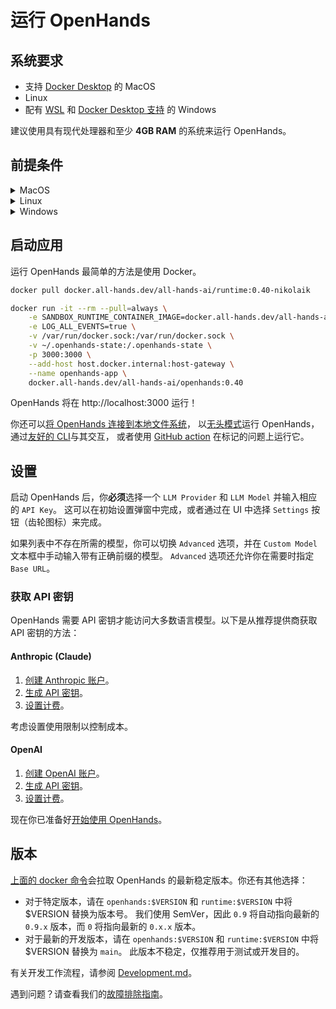 # 运行 OpenHands

## 系统要求

- 支持 [Docker Desktop](https://docs.docker.com/desktop/setup/install/mac-install/#system-requirements) 的 MacOS
- Linux
- 配有 [WSL](https://learn.microsoft.com/en-us/windows/wsl/install) 和 [Docker Desktop 支持](https://docs.docker.com/desktop/setup/install/windows-install/#system-requirements) 的 Windows

建议使用具有现代处理器和至少 **4GB RAM** 的系统来运行 OpenHands。

## 前提条件

<details>
  <summary>MacOS</summary>

  **Docker Desktop**

  1. [在 Mac 上安装 Docker Desktop](https://docs.docker.com/desktop/setup/install/mac-install)。
  2. 打开 Docker Desktop，进入 `Settings > Advanced` 并确保启用了 `Allow the default Docker socket to be used`。
</details>

<details>
  <summary>Linux</summary>

  :::note
  已在 Ubuntu 22.04 上测试通过。
  :::

  **Docker Desktop**

  1. [在 Linux 上安装 Docker Desktop](https://docs.docker.com/desktop/setup/install/linux/)。

</details>

<details>
  <summary>Windows</summary>

  **WSL**

  1. [安装 WSL](https://learn.microsoft.com/en-us/windows/wsl/install)。
  2. 在 powershell 中运行 `wsl --version` 并确认 `Default Version: 2`。

  **Docker Desktop**

  1. [在 Windows 上安装 Docker Desktop](https://docs.docker.com/desktop/setup/install/windows-install)。
  2. 打开 Docker Desktop，进入 `Settings` 并确认以下设置：
  - General: 启用 `Use the WSL 2 based engine`。
  - Resources > WSL Integration: 启用 `Enable integration with my default WSL distro`。

  :::note
  下面启动应用的 docker 命令必须在 WSL 终端内运行。
  :::

</details>

## 启动应用

运行 OpenHands 最简单的方法是使用 Docker。

```bash
docker pull docker.all-hands.dev/all-hands-ai/runtime:0.40-nikolaik

docker run -it --rm --pull=always \
    -e SANDBOX_RUNTIME_CONTAINER_IMAGE=docker.all-hands.dev/all-hands-ai/runtime:0.40-nikolaik \
    -e LOG_ALL_EVENTS=true \
    -v /var/run/docker.sock:/var/run/docker.sock \
    -v ~/.openhands-state:/.openhands-state \
    -p 3000:3000 \
    --add-host host.docker.internal:host-gateway \
    --name openhands-app \
    docker.all-hands.dev/all-hands-ai/openhands:0.40
```

OpenHands 将在 http://localhost:3000 运行！

你还可以[将 OpenHands 连接到本地文件系统](https://docs.all-hands.dev/usage/runtimes/docker#connecting-to-your-filesystem)，
以[无头模式](https://docs.all-hands.dev/usage/how-to/headless-mode)运行 OpenHands，
通过[友好的 CLI](https://docs.all-hands.dev/usage/how-to/cli-mode)与其交互，
或者使用 [GitHub action](https://docs.all-hands.dev/usage/how-to/github-action) 在标记的问题上运行它。

## 设置

启动 OpenHands 后，你**必须**选择一个 `LLM Provider` 和 `LLM Model` 并输入相应的 `API Key`。
这可以在初始设置弹窗中完成，或者通过在 UI 中选择 `Settings` 按钮（齿轮图标）来完成。

如果列表中不存在所需的模型，你可以切换 `Advanced` 选项，并在 `Custom Model` 文本框中手动输入带有正确前缀的模型。
`Advanced` 选项还允许你在需要时指定 `Base URL`。

### 获取 API 密钥

OpenHands 需要 API 密钥才能访问大多数语言模型。以下是从推荐提供商获取 API 密钥的方法：

#### Anthropic (Claude)

1. [创建 Anthropic 账户](https://console.anthropic.com/)。
2. [生成 API 密钥](https://console.anthropic.com/settings/keys)。
3. [设置计费](https://console.anthropic.com/settings/billing)。

考虑设置使用限制以控制成本。

#### OpenAI

1. [创建 OpenAI 账户](https://platform.openai.com/)。
2. [生成 API 密钥](https://platform.openai.com/api-keys)。
3. [设置计费](https://platform.openai.com/account/billing/overview)。

现在你已准备好[开始使用 OpenHands](./getting-started)。

## 版本

[上面的 docker 命令](./installation#start-the-app)会拉取 OpenHands 的最新稳定版本。你还有其他选择：
- 对于特定版本，请在 `openhands:$VERSION` 和 `runtime:$VERSION` 中将 $VERSION 替换为版本号。
我们使用 SemVer，因此 `0.9` 将自动指向最新的 `0.9.x` 版本，而 `0` 将指向最新的 `0.x.x` 版本。
- 对于最新的开发版本，请在 `openhands:$VERSION` 和 `runtime:$VERSION` 中将 $VERSION 替换为 `main`。
此版本不稳定，仅推荐用于测试或开发目的。

有关开发工作流程，请参阅 [Development.md](https://github.com/All-Hands-AI/OpenHands/blob/main/Development.md)。

遇到问题？请查看我们的[故障排除指南](https://docs.all-hands.dev/usage/troubleshooting)。
